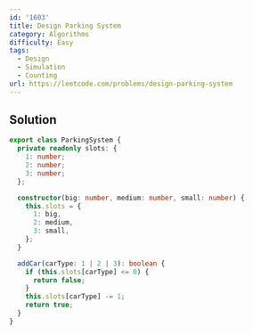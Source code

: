 ```yaml
---
id: '1603'
title: Design Parking System
category: Algorithms
difficulty: Easy
tags:
  - Design
  - Simulation
  - Counting
url: https://leetcode.com/problems/design-parking-system
---
```


## Solution

```typescript showLineNumbers
export class ParkingSystem {
  private readonly slots: {
    1: number;
    2: number;
    3: number;
  };

  constructor(big: number, medium: number, small: number) {
    this.slots = {
      1: big,
      2: medium,
      3: small,
    };
  }

  addCar(carType: 1 | 2 | 3): boolean {
    if (this.slots[carType] <= 0) {
      return false;
    }
    this.slots[carType] -= 1;
    return true;
  }
}
```
